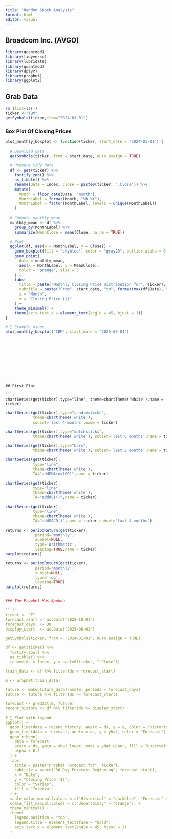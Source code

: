 ---
title: "Random Stock Analysis"
format: html
editor: visual
---

## Broadcom Inc. (AVGO)

```{r}
library(quantmod)
library(tidyverse)
library(lubridate)
library(quantmod)
library(dplyr)
library(prophet)
library(ggplot2)

```

## Grab Data

```{r}
rm (list=ls())
ticker <-"IBM"
getSymbols(ticker,from="2024-01-01")
```

### Box Plot Of Closing Prices



```{r}


plot_monthly_boxplot <- function(ticker, start_date = "2024-01-01") {
  
  # Download data
  getSymbols(ticker, from = start_date, auto.assign = TRUE)
  
  # Prepare tidy data
  df <- get(ticker) %>%
    fortify.zoo() %>%
    as_tibble() %>%
    rename(Date = Index, Close = paste0(ticker, ".Close")) %>%
    mutate(
      Month = floor_date(Date, "month"),
      MonthLabel = format(Month, "%b %Y"),
      MonthLabel = factor(MonthLabel, levels = unique(MonthLabel))
    )
  
  # Compute monthly mean
  monthly_mean <- df %>%
    group_by(MonthLabel) %>%
    summarize(MeanClose = mean(Close, na.rm = TRUE))
  
  # Plot
  ggplot(df, aes(x = MonthLabel, y = Close)) +
    geom_boxplot(fill = "skyblue", color = "gray20", outlier.alpha = 0.4) +
    geom_point(
      data = monthly_mean,
      aes(x = MonthLabel, y = MeanClose),
      color = "orange", size = 3
    ) +
    labs(
      title = paste("Monthly Closing Price Distribution for", ticker),
      subtitle = paste("From", start_date, "to", format(max(df$Date), "%Y-%m-%d")),
      x = "Month",
      y = "Closing Price ($)"
    ) +
    theme_minimal() +
    theme(axis.text.x = element_text(angle = 45, hjust = 1))
}

# 🧩 Example usage
plot_monthly_boxplot("IBM", start_date = "2025-06-01")
```
```










## First Plot

```{r}
chartSeries(get(ticker),type="line", theme=chartTheme('white'),name = ticker)
```

```{r}
chartSeries(get(ticker),type="candlesticks", 
            theme=chartTheme('white'), 
            subset='last 4 months',name = ticker)
```
```{r}
chartSeries(get(ticker),type="matchsticks",
            theme=chartTheme('white'), subset='last 6 months',name = ticker)
```
```{r}
chartSeries(get(ticker),type="bars", 
            theme=chartTheme('white'), subset='last 2 months',name = ticker)
```

```{r}
chartSeries(get(ticker),
            type="line", 
            theme=chartTheme('white'),
            TA="addEMA(n=100)",name = ticker)
```

```{r}
chartSeries(get(ticker),
            type="line", 
            theme=chartTheme('white'),
            TA="addRSI()",name = ticker)
```


```{r}
chartSeries(get(ticker),
            type="line", 
            theme=chartTheme('white'),
            TA="addMACD()",name = ticker,subset="last 4 months")
```

```{r}
returns <- periodReturn(get(ticker),
             period='monthly',
             subset=NULL,
             type='arithmetic',
             leading=TRUE,name = ticker)
barplot(returns)
```

```{r}
returns <- periodReturn(get(ticker),
             period='monthly',
             subset=NULL,
             type='log',
             leading=TRUE)
barplot(returns)


### The Prophet Has Spoken

```{r}

ticker <- "F"
forecast_start <- as.Date("2025-10-01")
forecast_days  <- 30
display_start  <- as.Date("2025-06-01")

getSymbols(ticker, from = "2024-01-01", auto.assign = TRUE)

df <- get(ticker) %>%
  fortify.zoo() %>%
  as_tibble() %>%
  rename(ds = Index, y = paste0(ticker, ".Close"))

train_data <- df %>% filter(ds < forecast_start)

m <- prophet(train_data)

future <- make_future_dataframe(m, periods = forecast_days)
future <- future %>% filter(ds >= forecast_start)

forecast <- predict(m, future)
recent_history <- df %>% filter(ds >= display_start)

# 🧭 Plot with legend
ggplot() +
  geom_line(data = recent_history, aes(x = ds, y = y, color = "Historical"),linewidth=1) +
  geom_line(data = forecast, aes(x = ds, y = yhat, color = "Forecast"),linewidth=1) +
  geom_ribbon(
    data = forecast,
    aes(x = ds, ymin = yhat_lower, ymax = yhat_upper, fill = "Uncertainty"),
    alpha = 0.2
  ) +
  labs(
    title = paste("Prophet Forecast for", ticker),
    subtitle = paste("30-Day Forecast Beginning", forecast_start),
    x = "Date",
    y = "Closing Price ($)",
    color = "Series",
    fill = "Interval"
  ) +
  scale_color_manual(values = c("Historical" = "darkblue", "Forecast" = "darkred")) +
  scale_fill_manual(values = c("Uncertainty" = "orange")) +
  theme_minimal() +
  theme(
    legend.position = "top",
    legend.title = element_text(face = "bold"),
    axis.text.x = element_text(angle = 45, hjust = 1)
  )
```


